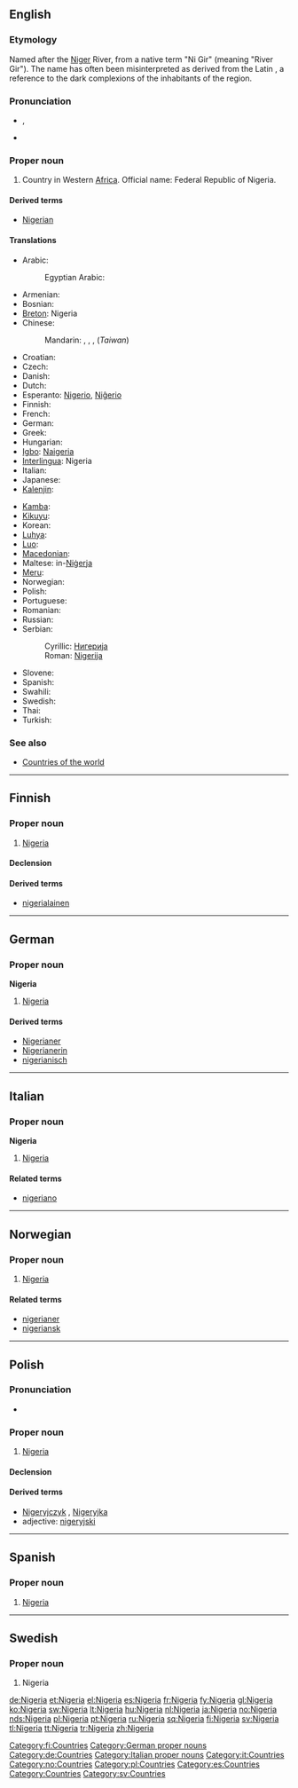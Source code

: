 {{also|Niger}}
==English==
{{wikipedia}}

===Etymology===
Named after the [[Niger]] River, from a native term "Ni Gir" (meaning "River Gir"). The name has often been misinterpreted as derived from the Latin {{term|niger|lang=la||black}}, a reference to the dark complexions of the inhabitants of the region.

===Pronunciation===
* {{a|UK}} {{IPA|/naɪˈdʒɪə(ɹ).i.ə/}}, {{SAMPA|/naI"dZI@(r).i.@/}}
* {{audio|En-us-Nigeria.ogg|Audio}}

===Proper noun===
{{en-proper noun}}

# Country in Western [[Africa]]. Official name: Federal Republic of Nigeria.

====Derived terms====
* [[Nigerian]]

====Translations====
{{trans-top| in Western Africa}}
* Arabic: {{t|ar|نيجيريا|f|tr=nijiiriya}}
*: Egyptian Arabic: {{tø|arz|نايجيريا|sc=Arab|xs=Egyptian Arabic}}
* Armenian: {{t-|hy|Նիգերիա|tr=Nigeria}}
* Bosnian: {{t-|bs|Nigerija|f}}
* [[Breton]]: Nigeria
* Chinese:
*: Mandarin: {{t-|cmn|尼日利亞|sc=Hani}}, {{t-|cmn|尼日利亚|tr=Nírìlìyà|sc=Hani}}, {{t-|cmn|奈及利亞|sc=Hani}}, {{t-|cmn|奈及利亚|tr=Nàijílìyà|sc=Hani}} (''Taiwan'')
* Croatian: {{t+|hr|Nigerija|f}}
* Czech: {{t-|cs|Nigérie|f}}
* Danish: {{t-|da|Nigeria}}
* Dutch: {{t+|nl|Nigeria}}
* Esperanto: [[Nigerio]], [[Niĝerio]]
* Finnish: {{t+|fi|Nigeria}}
* French: {{t+|fr|Nigeria|m}}
* German: {{t+|de|Nigeria}}
* Greek: {{t+|el|Νιγηρία|f|tr=Nigiría}}
* Hungarian: {{t+|hu|Nigéria}}
* [[Igbo]]: [[Naigeria]]
* [[Interlingua]]: Nigeria
* Italian: {{t-|it|Nigeria|f}}
* Japanese: {{t+|ja|ナイジェリア|tr=Naijeria}}
* [[Kalenjin]]: {{tø|kln|Nijeria}}
{{trans-mid}}
* [[Kamba]]: {{tø|kam|Nijeria}}
* [[Kikuyu]]: {{tø|ki|Nigeria}}
* Korean: {{t+|ko|나이지리아|tr=Naijiria}}
* [[Luhya]]: {{tø|luy|Nigeria}}
* [[Luo]]: {{tø|luo|Nigeria}}
* [[Macedonian]]: {{t+|mk|Нигерија|f|tr=Nigérija}}
* Maltese: in-[[Niġerja]]
* [[Meru]]: {{tø|mer|Nigeria}}
* Norwegian: {{t+|no|Nigeria}}
* Polish: {{t+|pl|Nigeria|f}}
* Portuguese: {{t+|pt|Nigéria|f}}
* Romanian: {{t-|ro|Nigeria|f}}
* Russian: {{t|ru|Нигерия|f|tr=Nigérija}}
* Serbian:
*: Cyrillic: [[Нигерија#Serbian|Нигерија]] {{f}}
*: Roman: [[Nigerija#Serbian|Nigerija]] {{f}}
* Slovene: {{t-|sl|Nigerija|f}}
* Spanish: {{t+|es|Nigeria|f}}
* Swahili: {{t+|sw|Nijeria|xs=Swahili}}
* Swedish: {{t+|sv|Nigeria}}
* Thai: {{t|th|ไนเธอเรีย}}
* Turkish: {{t+|tr|Nijerya}}
{{trans-bottom}}

===See also===
* [[Appendix:Countries of the world|Countries of the world]]

----

==Finnish==
{{wikipedia|lang=fi}}

===Proper noun===
{{infl|fi|proper noun}}

# [[#English|Nigeria]]

====Declension====
{{fi-decl-kulkija|Nigeri|np=1}}

====Derived terms====
* [[nigerialainen]]

[[Category:fi:Countries]]

----

==German==
{{wikipedia|lang=de}}

===Proper noun===
'''Nigeria''' {{n}}

# [[#English|Nigeria]]

====Derived terms====
* [[Nigerianer]]
* [[Nigerianerin]]
* [[nigerianisch]]

[[Category:German proper nouns]]
[[Category:de:Countries]]

----

==Italian==
{{wikipedia|lang=it}}

===Proper noun===
'''Nigeria''' {{f}}

# [[#English|Nigeria]]

====Related terms====
* [[nigeriano]]

[[Category:Italian proper nouns]]
[[Category:it:Countries]]

----

==Norwegian==

===Proper noun===
{{infl|no|proper noun}}

# [[#English|Nigeria]]

====Related terms====
* [[nigerianer]]
* [[nigeriansk]]

[[Category:no:Countries]]

----

==Polish==

===Pronunciation===
* {{IPA|/ɲiˈɡɛrja/|lang=pl}}

===Proper noun===
{{infl|pl|proper noun|g=f}}

# [[#English|Nigeria]]

====Declension====
{{pl-decl-noun-sing
|Nigeria
|Nigerii
|Nigerii
|Nigerię
|Nigerią
|Nigerii
|Nigerio
}}

====Derived terms====
* [[Nigeryjczyk]] {{m}}, [[Nigeryjka]] {{f}}
* adjective: [[nigeryjski]]

[[Category:pl:Countries]]

----

==Spanish==
{{wikipedia|lang=es}}

===Proper noun===
{{es-proper noun|f}}

# [[#English|Nigeria]]

[[Category:es:Countries]]

----

==Swedish==

===Proper noun===
{{infl|sv|proper noun}}

# Nigeria

[[Category:Countries]]
[[Category:sv:Countries]]

[[de:Nigeria]]
[[et:Nigeria]]
[[el:Nigeria]]
[[es:Nigeria]]
[[fr:Nigeria]]
[[fy:Nigeria]]
[[gl:Nigeria]]
[[ko:Nigeria]]
[[sw:Nigeria]]
[[lt:Nigeria]]
[[hu:Nigeria]]
[[nl:Nigeria]]
[[ja:Nigeria]]
[[no:Nigeria]]
[[nds:Nigeria]]
[[pl:Nigeria]]
[[pt:Nigeria]]
[[ru:Nigeria]]
[[sq:Nigeria]]
[[fi:Nigeria]]
[[sv:Nigeria]]
[[tl:Nigeria]]
[[tt:Nigeria]]
[[tr:Nigeria]]
[[zh:Nigeria]]